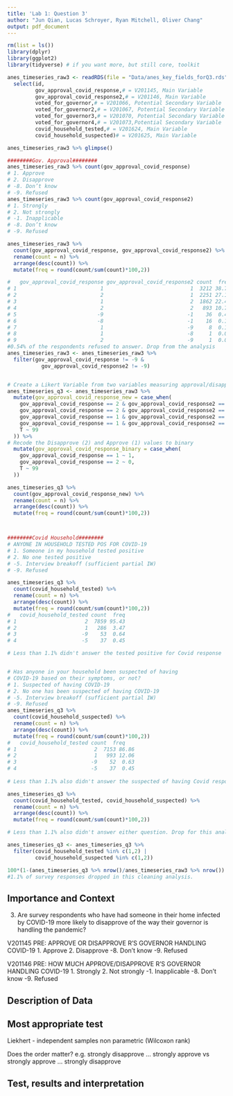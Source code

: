```yaml
---
title: 'Lab 1: Question 3'
author: "Jun Qian, Lucas Schroyer, Ryan Mitchell, Oliver Chang"
output: pdf_document
---
```


```r
rm(list = ls())
library(dplyr)
library(ggplot2) 
library(tidyverse) # if you want more, but still core, toolkit
```

```r
anes_timeseries_raw3 <- readRDS(file = "Data/anes_key_fields_forQ3.rds") %>% 
  select(id, 
         gov_approval_covid_response,# = V201145, Main Variable
         gov_approval_covid_response2,# = V201146, Main Variable
         voted_for_governor,# = V201066, Potential Secondary Variable
         voted_for_governor2,# = V201067, Potential Secondary Variable
         voted_for_governor3,# = V201070, Potential Secondary Variable
         voted_for_governor4,# = V201073,Potential Secondary Variable
         covid_household_tested,# = V201624, Main Variable
         covid_household_suspected)# = V201625, Main Variable

anes_timeseries_raw3 %>% glimpse()

########Gov. Approval########
anes_timeseries_raw3 %>% count(gov_approval_covid_response)
# 1. Approve
# 2. Disapprove
# -8. Don’t know
# -9. Refused
anes_timeseries_raw3 %>% count(gov_approval_covid_response2)
# 1. Strongly
# 2. Not strongly
# -1. Inapplicable
# -8. Don’t know
# -9. Refused

anes_timeseries_raw3 %>% 
  count(gov_approval_covid_response, gov_approval_covid_response2) %>% 
  rename(count = n) %>% 
  arrange(desc(count)) %>% 
  mutate(freq = round(count/sum(count)*100,2))

#   gov_approval_covid_response gov_approval_covid_response2 count  freq
# 1                           1                            1  3212 38.79
# 2                           2                            1  2251 27.19
# 3                           1                            2  1862 22.49
# 4                           2                            2   893 10.79
# 5                          -9                           -1    36  0.43
# 6                          -8                           -1    16  0.19
# 7                           1                           -9     8  0.10
# 8                           1                           -8     1  0.01
# 9                           2                           -9     1  0.01
#0.54% of the respondents refused to answer. Drop from the analysis
anes_timeseries_raw3 <- anes_timeseries_raw3 %>% 
  filter(gov_approval_covid_response != -9 &
           gov_approval_covid_response2 != -9)


# Create a Likert Variable from two variables measuring approval/disapproval and degree of approval/disapproval.
anes_timeseries_q3 <- anes_timeseries_raw3 %>%
  mutate(gov_approval_covid_response_new = case_when(
    gov_approval_covid_response == 2 & gov_approval_covid_response2 == 1 ~ 1, #“Strongly Disapprove”
    gov_approval_covid_response == 2 & gov_approval_covid_response2 == 2 ~ 2, #“Not Strongly Disapprove”
    gov_approval_covid_response == 1 & gov_approval_covid_response2 == 2 ~ 3, #“Not Strongly Approve”
    gov_approval_covid_response == 1 & gov_approval_covid_response2 == 1 ~ 4, #“Strongly Approve”
    T ~ 99
  )) %>%
# Recode the Disapprove (2) and Approve (1) values to binary
  mutate(gov_approval_covid_response_binary = case_when(
    gov_approval_covid_response == 1 ~ 1,
    gov_approval_covid_response == 2 ~ 0,
    T ~ 99
  ))

anes_timeseries_q3 %>% 
  count(gov_approval_covid_response_new) %>% 
  rename(count = n) %>% 
  arrange(desc(count)) %>% 
  mutate(freq = round(count/sum(count)*100,2))



########Covid Household########
# ANYONE IN HOUSEHOLD TESTED POS FOR COVID-19
# 1. Someone in my household tested positive
# 2. No one tested positive
# -5. Interview breakoff (sufficient partial IW)
# -9. Refused

anes_timeseries_q3 %>% 
  count(covid_household_tested) %>% 
  rename(count = n) %>% 
  arrange(desc(count)) %>% 
  mutate(freq = round(count/sum(count)*100,2))
#   covid_household_tested count  freq
# 1                      2  7859 95.43
# 2                      1   286  3.47
# 3                     -9    53  0.64
# 4                     -5    37  0.45

# Less than 1.1% didn't answer the tested positive for Covid response


# Has anyone in your household been suspected of having
# COVID-19 based on their symptoms, or not?
# 1. Suspected of having COVID-19
# 2. No one has been suspected of having COVID-19
# -5. Interview breakoff (sufficient partial IW)
# -9. Refused
anes_timeseries_q3 %>% 
  count(covid_household_suspected) %>% 
  rename(count = n) %>% 
  arrange(desc(count)) %>% 
  mutate(freq = round(count/sum(count)*100,2))
#   covid_household_tested count  freq
# 1                         2  7153 86.86
# 2                         1   993 12.06
# 3                        -9    52  0.63
# 4                        -5    37  0.45
  
# Less than 1.1% also didn't answer the suspected of having Covid response.

anes_timeseries_q3 %>% 
  count(covid_household_tested, covid_household_suspected) %>% 
  rename(count = n) %>% 
  arrange(desc(count)) %>% 
  mutate(freq = round(count/sum(count)*100,2))

# Less than 1.1% also didn't answer either question. Drop for this analysis.

anes_timeseries_q3 <- anes_timeseries_q3 %>% 
  filter(covid_household_tested %in% c(1,2) | 
         covid_household_suspected %in% c(1,2)) 

100*(1-(anes_timeseries_q3 %>% nrow()/anes_timeseries_raw3 %>% nrow()) )
#1.1% of survey responses dropped in this cleaning analysis.
```


## Importance and Context
<!-- You can (and should delete each of these comments lines in your final report) --> 
<!-- Explain why the reader should care about your research question. -->

3. Are survey respondents who have had someone in their home infected by COVID-19 more likely to disapprove of the way their governor is handling the pandemic?

V201145
PRE: APPROVE OR DISAPPROVE R’S GOVERNOR
HANDLING COVID-19
1. Approve
2. Disapprove
-8. Don’t know
-9. Refused

V201146
PRE: HOW MUCH APPROVE/DISAPPROVE R’S
GOVERNOR HANDLING COVID-19
1. Strongly
2. Not strongly
-1. Inapplicable
-8. Don’t know
-9. Refused


## Description of Data
<!-- Explain how your research question is operationalized, including whether the variables you create are appropriate to study the concepts in question. --> 
<!-- What are some basic features of the data distribution? --> 
<!-- What changes do you make to the data and why? --> 

## Most appropriate test 
<!-- Explain which test is the most appropriate to answer your question and why it is the most appropriate --> 
<!-- List every assumption that your test requires and evaluate it. -->

Liekhert - independent samples non parametric (Wilcoxon rank)

Does the order matter? e.g. strongly disapprove ... strongly approve vs strongly approve ... strongly disapprove


## Test, results and interpretation
<!-- What are the results of your test? --> 
<!-- What do the results of this test mean? What is the practical significance? --> 